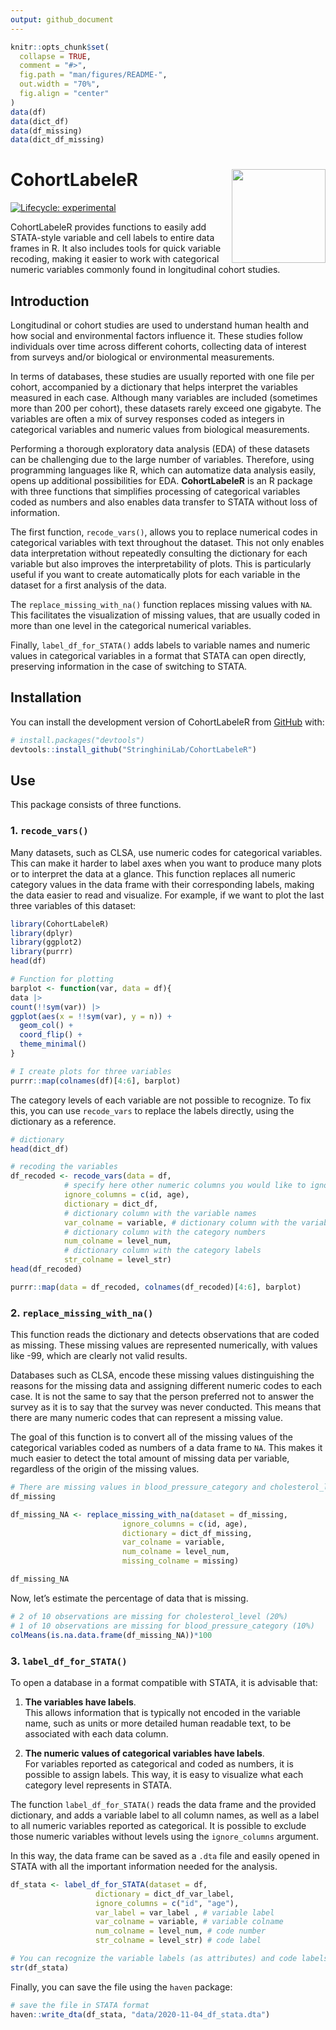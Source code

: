```yaml
---
output: github_document
---
```


<!-- README.md is generated from README.Rmd. Please edit that file -->

```r
knitr::opts_chunk$set(
  collapse = TRUE,
  comment = "#>",
  fig.path = "man/figures/README-",
  out.width = "70%",
  fig.align = "center"
)
data(df)
data(dict_df)
data(df_missing)
data(dict_df_missing)
```

# CohortLabeleR <img src="logo.png" align="right" height="150"/>

<!-- badges: start -->
[![Lifecycle: experimental](https://img.shields.io/badge/lifecycle-experimental-orange.svg)](https://lifecycle.r-lib.org/articles/stages.html#experimental)
<!-- badges: end -->

CohortLabeleR provides functions to easily add STATA-style variable and cell labels to entire data frames in R. It also includes tools for quick variable recoding, making it easier to work with categorical numeric variables commonly found in longitudinal cohort studies.

## Introduction

Longitudinal or cohort studies are used to understand human health and how social and environmental factors influence it. These studies follow individuals over time across different cohorts, collecting data of interest from surveys and/or biological or environmental measurements.

In terms of databases, these studies are usually reported with one file per cohort, accompanied by a dictionary that helps interpret the variables measured in each case. Although many variables are included (sometimes more than 200 per cohort), these datasets rarely exceed one gigabyte. The variables are often a mix of survey responses coded as integers in categorical variables and numeric values from biological measurements.

Performing a thorough exploratory data analysis (EDA) of these datasets can be challenging due to the large number of variables. Therefore, using programming languages like R, which can automatize data analysis easily, opens up additional possibilities for EDA. **CohortLabeleR** is an R package with three functions that simplifies processing of categorical variables coded as numbers and also enables data transfer to STATA without loss of information.

The first function, `recode_vars()`, allows you to replace numerical codes in categorical variables with text throughout the dataset. This not only enables data interpretation without repeatedly consulting the dictionary for each variable but also improves the interpretability of plots. This is particularly useful if you want to create automatically plots for each variable in the dataset for a first analysis of the data.

The `replace_missing_with_na()` function replaces missing values with `NA`. This facilitates the visualization of missing values, that are usually coded in more than one level in the categorical numerical variables.

Finally, `label_df_for_STATA()` adds labels to variable names and numeric values in categorical variables in a format that STATA can open directly, preserving information in the case of switching to STATA.

## Installation

You can install the development version of CohortLabeleR from [GitHub](https://github.com/) with:

``` r
# install.packages("devtools")
devtools::install_github("StringhiniLab/CohortLabeleR")
```

## Use

This package consists of three functions. 

### 1. `recode_vars()`

Many datasets, such as CLSA, use numeric codes for categorical variables. This can make it harder to label axes when you want to produce many plots or to interpret the data at a glance. 
This function replaces all numeric category values in the data frame with their corresponding labels, making the data easier to read and visualize.
For example, if we want to plot the last three variables of this dataset:
```r
library(CohortLabeleR)
library(dplyr)
library(ggplot2)
library(purrr)
head(df)
```

```r

# Function for plotting
barplot <- function(var, data = df){
data |> 
count(!!sym(var)) |> 
ggplot(aes(x = !!sym(var), y = n)) +
  geom_col() + 
  coord_flip() +
  theme_minimal()
}

# I create plots for three variables
purrr::map(colnames(df)[4:6], barplot)
```
The category levels of each variable are not possible to recognize. To fix this, you can use `recode_vars` to replace the labels directly, using the dictionary as a reference.

```r
# dictionary
head(dict_df)

# recoding the variables
df_recoded <- recode_vars(data = df,
            # specify here other numeric columns you would like to ignore
            ignore_columns = c(id, age), 
            dictionary = dict_df,
            # dictionary column with the variable names
            var_colname = variable, # dictionary column with the variables
            # dictionary column with the category numbers
            num_colname = level_num,
            # dictionary column with the category labels
            str_colname = level_str)
head(df_recoded)
```

```r
purrr::map(data = df_recoded, colnames(df_recoded)[4:6], barplot)
```

### 2. `replace_missing_with_na()`

This function reads the dictionary and detects observations that are coded as missing. These missing values are represented numerically, with values like -99, which are clearly not valid results.

Databases such as CLSA, encode these missing values  distinguishing the reasons for the missing data and assigning different numeric codes to each case.
It is not the same to say that the person preferred not to answer the survey as it is to say that the survey was never conducted.
This means that there are many numeric codes that can represent a missing value.

The goal of this function is to convert all of the missing values of the categorical variables coded as numbers of a data frame to `NA`. This makes it much easier to detect the total amount of missing data per variable, regardless of the origin of the missing values.

```r
# There are missing values in blood_pressure_category and cholesterol_level
df_missing
```
```r
df_missing_NA <- replace_missing_with_na(dataset = df_missing,
                         ignore_columns = c(id, age),
                         dictionary = dict_df_missing,
                         var_colname = variable,
                         num_colname = level_num,
                         missing_colname = missing)

df_missing_NA
```

Now, let's estimate the percentage of data that is missing.

```r
# 2 of 10 observations are missing for cholesterol_level (20%)
# 1 of 10 observations are missing for blood_pressure_category (10%)
colMeans(is.na.data.frame(df_missing_NA))*100
```

### 3. `label_df_for_STATA()`

To open a database in a format compatible with STATA, it is advisable that:

1. **The variables have labels**.  
    This allows information that is typically not encoded in the variable name, such as units or more detailed human readable text, to be associated with each data column.
    
2. **The numeric values of categorical variables have labels**.  
    For variables reported as categorical and coded as numbers, it is possible to assign labels. This way, it is easy to visualize what each category level represents in STATA.

The function `label_df_for_STATA()` reads the data frame and the provided dictionary, and adds a variable label to all column names, as well as a label to all numeric variables reported as categorical. It is possible to exclude those numeric variables without levels using the `ignore_columns` argument.

In this way, the data frame can be saved as a `.dta` file and easily opened in STATA with all the important information needed for the analysis.


```r
df_stata <- label_df_for_STATA(dataset = df,
                   dictionary = dict_df_var_label,
                   ignore_columns = c("id", "age"),
                   var_label = var_label , # variable label
                   var_colname = variable, # variable colname
                   num_colname = level_num, # code number
                   str_colname = level_str) # code label

# You can recognize the variable labels (as attributes) and code labels (as labels) when checking the data frame structure
str(df_stata)
```

Finally, you can save the file using the `haven` package:

```r
# save the file in STATA format
haven::write_dta(df_stata, "data/2020-11-04_df_stata.dta")
```

